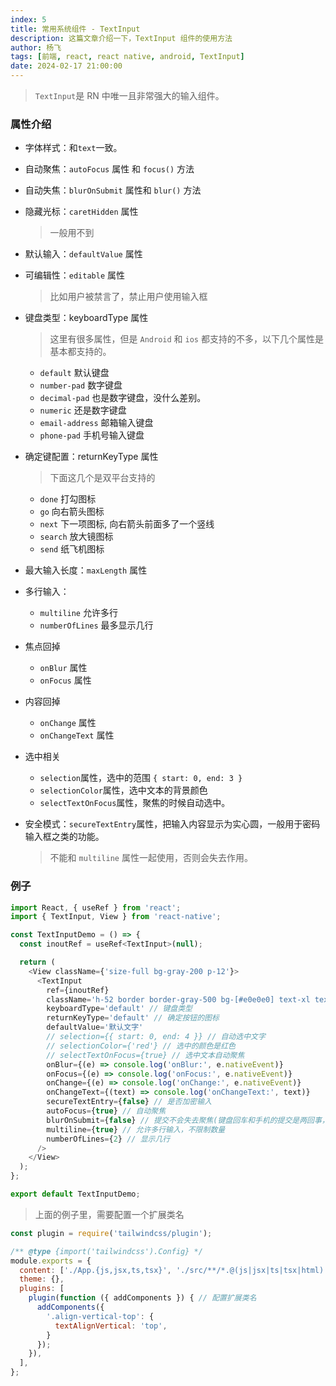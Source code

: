 ```yaml
---
index: 5
title: 常用系统组件 - TextInput
description: 这篇文章介绍一下，TextInput 组件的使用方法
author: 杨飞
tags: [前端, react, react native, android, TextInput]
date: 2024-02-17 21:00:00
---
```


> `TextInput`是 RN 中唯一且非常强大的输入组件。

### 属性介绍

- 字体样式：和`text`一致。

- 自动聚焦：`autoFocus` 属性 和 `focus()` 方法

- 自动失焦：`blurOnSubmit` 属性和 `blur()` 方法

- 隐藏光标：`caretHidden` 属性
  > 一般用不到

- 默认输入：`defaultValue` 属性

- 可编辑性：`editable` 属性
  > 比如用户被禁言了，禁止用户使用输入框

- 键盘类型：keyboardType  属性
  > 这里有很多属性，但是 `Android` 和 `ios` 都支持的不多，以下几个属性是基本都支持的。
  - `default` 默认键盘
  - `number-pad` 数字键盘
  - `decimal-pad` 也是数字键盘，没什么差别。
  - `numeric` 还是数字键盘
  - `email-address` 邮箱输入键盘
  - `phone-pad` 手机号输入键盘

- 确定键配置：returnKeyType 属性
  > 下面这几个是双平台支持的
  - `done` 打勾图标
  - `go` 向右箭头图标
  - `next` 下一项图标, 向右箭头前面多了一个竖线
  - `search` 放大镜图标
  - `send` 纸飞机图标

- 最大输入长度：`maxLength` 属性

- 多行输入：
  - `multiline` 允许多行
  - `numberOfLines` 最多显示几行

- 焦点回掉
  - `onBlur` 属性
  - `onFocus` 属性

- 内容回掉
  - `onChange` 属性
  - `onChangeText` 属性

- 选中相关
  - `selection`属性，选中的范围 `{ start: 0, end: 3 }`
  - `selectionColor`属性，选中文本的背景颜色
  - `selectTextOnFocus`属性，聚焦的时候自动选中。

- 安全模式：`secureTextEntry`属性，把输入内容显示为实心圆，一般用于密码输入框之类的功能。
  > 不能和 `multiline` 属性一起使用，否则会失去作用。

### 例子

```javascript
import React, { useRef } from 'react';
import { TextInput, View } from 'react-native';

const TextInputDemo = () => {
  const inoutRef = useRef<TextInput>(null);

  return (
    <View className={'size-full bg-gray-200 p-12'}>
      <TextInput
        ref={inoutRef}
        className='h-52 border border-gray-500 bg-[#e0e0e0] text-xl text-blue-500 align-vertical-top'
        keyboardType='default' // 键盘类型
        returnKeyType='default' // 确定按钮的图标
        defaultValue='默认文字'
        // selection={{ start: 0, end: 4 }} // 自动选中文字
        // selectionColor={'red'} // 选中的颜色是红色
        // selectTextOnFocus={true} // 选中文本自动聚焦
        onBlur={(e) => console.log('onBlur:', e.nativeEvent)}
        onFocus={(e) => console.log('onFocus:', e.nativeEvent)}
        onChange={(e) => console.log('onChange:', e.nativeEvent)}
        onChangeText={(text) => console.log('onChangeText:', text)}
        secureTextEntry={false} // 是否加密输入
        autoFocus={true} // 自动聚焦
        blurOnSubmit={false} // 提交不会失去聚焦(键盘回车和手机的提交是两回事，模拟器上，键盘还是会失去聚焦的)
        multiline={true} // 允许多行输入，不限制数量
        numberOfLines={2} // 显示几行
      />
    </View>
  );
};

export default TextInputDemo;
```

> 上面的例子里，需要配置一个扩展类名

```javascript
const plugin = require('tailwindcss/plugin');

/** @type {import('tailwindcss').Config} */
module.exports = {
  content: ['./App.{js,jsx,ts,tsx}', './src/**/*.@(js|jsx|ts|tsx|html)'],
  theme: {},
  plugins: [
    plugin(function ({ addComponents }) { // 配置扩展类名
      addComponents({
        '.align-vertical-top': {
          textAlignVertical: 'top',
        }
      });
    }),
  ],
};
```
